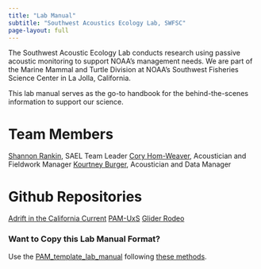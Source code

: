 ```yaml
---
title: "Lab Manual"
subtitle: "Southwest Acoustics Ecology Lab, SWFSC"
page-layout: full
---
```


The Southwest Acoustic Ecology Lab conducts research using passive acoustic monitoring to support NOAA's management needs. We are part of the Marine Mammal and Turtle Division at NOAA's Southwest Fisheries Science Center in La Jolla, California.

This lab manual serves as the go-to handbook for the behind-the-scenes information to support our science.

# Team Members
[Shannon Rankin](shannon.rankin@noaa.gov), SAEL Team Leader
[Cory Hom-Weaver](cory.hom-weaver@noaa.gov), Acoustician and Fieldwork Manager
[Kourtney Burger](kourtney.burger@noaa.gov), Acoustician and Data Manager


# Github Repositories
[Adrift in the California Current](https://sael-swfsc.github.io/Adrift/)
[PAM-UxS](https://nmfs-pam-glider.github.io/PAM-UxS/)
[Glider Rodeo](https://nmfs-pam-glider.github.io/GliderRodeo/)



### **Want to Copy this Lab Manual Format?**
Use the [PAM_template_lab_manual](https://github.com/nmfs-ost/PAM_template_lab_manual) following [these methods](https://nmfs-ost.github.io/PAM_template_lab_manual/#how-to-use-this-template).

